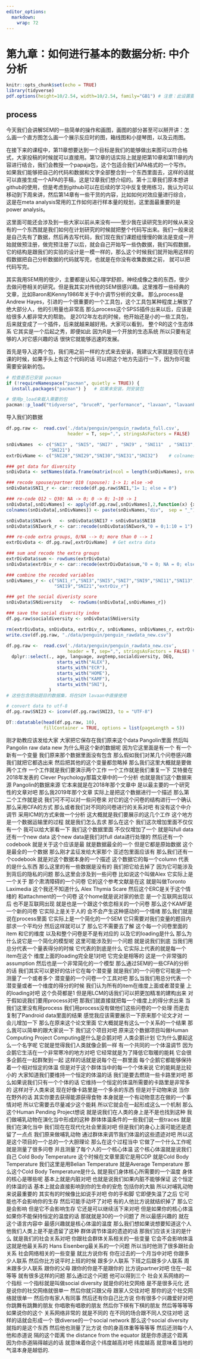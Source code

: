 ```yaml
---
editor_options: 
  markdown: 
    wrap: 72
---
```


# 第九章：如何进行基本的数据分析: 中介分析{#lesson-9}

```r
knitr::opts_chunk$set(echo = TRUE)
library(tidyverse) 
pdf.options(height=10/2.54, width=10/2.54, family="GB1") # 注意：此设置要放在最后
```

## process
今天我们会讲解SEM的一些简单的操作和画图，画图的部分甚至可以掰开讲：怎么画一个直方图怎么画一个展示反应时的图，箱线图和小提琴图，以及云雨图。

在接下来的课程中，第11章想要达到一个目标是我们的能够做出来图可以符合格式，大家投稿的时候就可以直接用。第12章的话实际上就是把第10章和第11章的内容进行结合，我们会教授一个papaja包，这个包适合我们APA格式的一个写作。如果我们能够把自己的代码和数据和文字全部整合到一个东西里面去，这样的话就可以直接生成一个APA的手稿，这是12章我们想介绍的。第十三章我们原本想讲github的使用，但是考虑到github可以在后续的学习中反复使用练习，我认为可以移动到下周来讲，然后第14章有一些干货的内容，比如如何对效应量进行综合，这是在meta analysis常用的工作如何进行样本量的规划，这里面最重要的是power analysis。

这里面可能还会涉及到一些大家以前从来没有——至少我在读研究生的时候从来没有的一个东西就是我们如何在计划研究的时候就把整个代码写出来。我们一般来说是自己先有了数据，然后再去写代码，我们现在我们课题组慢慢的做法是变成一开始就做预注册，做完预注册了以后，就会自己开始写一些伪数据，我们叫假数据，它的结构是跟我们的实验的设计是一模一样的，那么这个时候我们就开始用这样的假数据把自己分析数据的代码就写完，也就是在你没有收集数据之前， 就可以把代码写完。

其实我用SEM用的很少，主要都是认知心理学舒颜，神经成像之类的东西，很少去做问卷相关的研究。但是我其实对传统的SEM很感兴趣。这里推荐一些经典的文章，比如Baron和Kenny1986年关于中介调节分析的文章。
那么process是Andrew Hayes，引进的一个很重要的一个工具包，这个工具包某种程度上解放了绝大部分人，他的引用量也非常高 那么process这个SPSS插件出来以后，应该是给很多人都非常大的帮助。
是2012年左右的时候，他开始还是小的一些工具包，后来就变成了一个插件，后来就越来越好用。大家可以看到， 整个R的这个生态体系 它其实是一个后起之秀，即便如此 因为R是一个开放的生态系统 所以只要有足够的人对它感兴趣的话 很快它就能够迅速的发展。


首先是导入这两个包，我们用之前一样的方式来去安装，我建议大家就是现在在讲课的时候，如果手头上有这个代码的话 可以把这个地方先运行一下，因为你可能需要安装新的包。

```r

# 检查是否已安装 pacman
if (!requireNamespace("pacman", quietly = TRUE)) {
  install.packages("pacman") }   # 如果未安装，则安装包

# 使用p_load来载入需要的包
pacman::p_load("tidyverse", "bruceR", "performance", "lavaan", "lavaanPlot")
```

导入我们的数据

```r

df.pg.raw <-  read.csv('./data/penguin/penguin_rawdata_full.csv',
                       header = T, sep=",", stringsAsFactors = FALSE) 

snDivNames  <- c("SNI3" , "SNI5", "SNI7" , "SNI9" , "SNI11"  , "SNI13",  "SNI15", "SNI17","SNI18","SNI19",
                "SNI21")
extrDivName <- c("SNI28","SNI29","SNI30","SNI31","SNI32")    # colnames of the extra groups

### get data for diversity
snDivData <- setNames(data.frame(matrix(ncol = length(snDivNames), nrow = nrow(df.pg.raw))), snDivNames)

### recode spouse/partner Q10 (spouse): 1-> 1; else ->0
snDivData$SNI1_r <- car::recode(df.pg.raw$SNI1,"1= 1; else = 0")

### re-code Q12 ~ Q30: NA -> 0; 0 -> 0; 1~10 -> 1
snDivData[,snDivNames] <- apply(df.pg.raw[,snDivNames],2,function(x) {x <- car::recode(x,"0 = 0; NA = 0; 1:10 = 1;"); x}) 
colnames(snDivData[,snDivNames]) <- paste(snDivNames,"div",  sep = "_")   # add suffix to the colnames

snDivData$SNIwork   <- snDivData$SNI17 + snDivData$SNI18                  # combine the diversity of work (SNI17, SNI18)
snDivData$SNIwork_r <- car::recode(snDivData$SNIwork,"0 = 0;1:10 = 1")

### re-code extra groups, 0/NA --> 0; more than 0 --> 1
extrDivData <- df.pg.raw[,extrDivName]  # Get extra data

### sum and recode the extra groups
extrDivData$sum <- rowSums(extrDivData)
snDivData$extrDiv_r <- car::recode(extrDivData$sum,"0 = 0; NA = 0; else = 1")

### combine the recoded variables
snDivNames_r <- c("SNI1_r","SNI3","SNI5","SNI7","SNI9","SNI11","SNI13","SNI15","SNIwork_r",
                  "SNI19","SNI21","extrDiv_r")

### get the social diveristy score
snDivData$SNdiversity   <- rowSums(snDivData[,snDivNames_r])

### save the social diversity index
df.pg.raw$socialdiversity <- snDivData$SNdiversity

rm(extrDivData, snDivData, extrDiv_r, snDivNames, snDivNames_r, extrDivName)
write.csv(df.pg.raw, "./data/penguin/penguin_rawdata_new.csv")
```

```r

df.pg.raw <-  read.csv('./data/penguin/penguin_rawdata_new.csv',
                       header = T, sep=",", stringsAsFactors = FALSE) %>%
  dplyr::select(., age, language, avgtemp,socialdiversity, DEQ,
                   starts_with("ALEX"),
                   starts_with("ECR"),
                   starts_with("HOME"),
                   starts_with("KAMF"),
                   starts_with("SNI"),
                ) 
# 这些包含原始题目的数据集，将在SEM lavaan中直接使用
```

```r
# convert data to utf-8
df.pg.raw$SNI23 <- iconv(df.pg.raw$SNI23, to = "UTF-8")

DT::datatable(head(df.pg.raw, 10),
              fillContainer = TRUE, options = list(pageLength = 5))
```
刚才助教应该发给大家 大家把它保存在我们原来这个data Pangolin里面 然后叫Pangolin raw data new 为什么用这个新的数据呢 因为它这里面是有一个 有一个新有一个变量 我们原来那个数据里面没有包含 那么假如我们对某几个问卷感兴趣 我们就把它都选出来 然后把其他的这个变量都忽略掉 那么我们这里大概就是要做两个工作 一个工作就是我们要演示两个工作 一个工作就是我们重复一下 艾特曼在2018年发表的 Clever Psychology那篇文章中的一个分析 也就是我们这个数据来源 Pangolin的数据来源 它本来就是在2018年那个文章中 是以最主要的一个研究性的文章对吧 那么我2019年那个文章 实际上是把这个数据进行一个描述 那么第二个工作就是说 我们可不可以对一些问卷来 对它的这个问卷的结构进行一个确认 那么采用CFA的方式 那么或者我们对不同的问卷进行的关系对吧 有没有这个中介调节 采用ICM的方式来做一个分析 这大概就是我们要展示的这几个工作 这个地方是一个数据运输里的过程 就是我们怎么去求 那么在这个 我们这次增加里面不仅仅有一个 我可以给大家看一下 我们这个数据里面 不仅仅增加了一个 就是叫full data 还有一个new data 这个new data是我们对full data进行处理的 然后还有一个codebook 就是关于这个应该是最 就是数据最全的一个 但是它都是原始数据 这个是最全的一个数据 那么刚才孟征发给大家那个 亚述包里面应该有 那么我们还有一个codebook 就是对这个数据本身的一个描述 这个数据它的每一个column 代表的是什么东西 那么这里的有一些数据是没有的 我们把它给去掉了 因为它可能涉及到背后的隐私的问题 那么这里会涉及到一些问卷 比如说这个叫做Alex 它实际上是一个关于 那个肃清障碍的一个问卷 它的这个参考文献是在这 就是叫做Toronto Laximedia 这个我还不知道什么 Alex Thymia Scare 然后这个ERC是关于这个情绪的 和attachment的一个问卷 这个home就是说对家的依恋 是一个互联网出现以后 也不是互联网出现 就是也是一个跟这个依恋相关的一个问卷 那么这个KAMF是一个新的问卷 它实际上是关于人的 会不会产生这种感动的一个情绪 那么我们就是说在process里面 它实际上是一个简化的一个SEM 它只需要对我们变量的题目内部求一个平均分 然后这样就可以了 那么它不需要去了解 这个每一个问卷里面的item 和它的维度 以及和整个问卷是不是有对应的 以及它的loading是什么 那么为什么说它是一个简化的模型呢 这里可能涉及到一个问题 就是说我们到底 当我们用总分代表一个量表得分的时候 它代表的到底是什么 它实际上代表的就是每一个item在这个 维度上面的loading完全是1对吧 它完全是相等的 这是一个非常强的assumption 然后也是一个非常简化的一个模型 那么通过SEM的一些CFA的分析的话 我们其实可以更好的估计它在每个潜变量 就是我们的一个问卷它可能是一个测量了一个或者多个 潜变量的一个问卷一个工具对吧 那么当我们用总分代表一个 潜变量或者一个维度的得分的时候 我们认为所有的item在维度上面或者潜变量 上的loading对吧 这个负荷都是1 但是用LCM的话我们可以把更加精准的建构出来 对于假如说我们要用process对吧 那我们就直接就把每一个维度上的得分求出来 当我们这里没有用process 我们用process没有做他们这些问卷的一个处理 而是去复制了Pandroid data里面的结果 感觉我应该需要展示一下原来那个论文才对 一会儿增加一下 那么在原来这个论文里面 它大概就是有这么一个关系的一个结果 那么我可以简单的跟大家说一下 我们这个项目对吧 原来这个数据项目叫做Human Computing Project Computing是什么是企鹅对吧 人类企鹅计划 它为什么要起这么一个名字呢 它就是觉得我们人类就像企鹅一样 有一个共同的一个体温调节 因为企鹅它生活在一个非常寒冷的地方对吧 它经常就是为了降低它取暖的能耗 它会很多企鹅在一起群聚到一起 这样的话就是说每个在一群里面 每个企鹅它都能够保持着一个相对恒定的体温 但是对于这个群体当中的每一个个体来说 它的能耗是比较小的 大家知道我们要维持一个恒定的体温的话 我们是要去燃烧一些卡路里对吧 那么如果说我们只有一个个体的话 它维持一个恒定的体温所需要的卡路里是非常多的 这样对于人类来说 现在好像卡路里是一个多余的东西 但是对于动物来说 当你在野外的话 其实你要去获得能源获得食物 本身就是一个有动物意志在做的一个事情对吧 所以它需要去尽量减少这个能耗 所以它就会在一起形成这么一个机制 那么这个Human Pending Project想说 就是说我们在人类的身上是不是也找到这种 我们做哺乳动物在演化当中形成的这种 群体体温条件的一些我们说一些traces 就是我们在演化当中 我们现在在现代化社会里面对吧 但是我们的身心上面可能还是遗留了一点点 我们原来做哺乳动物 通过群体来调节我们体温的这些遗迹对吧 所以这是这个项目的一个总的一个大胆理论 那么在这个过程当中 它做了一个什么工作呢 就是测量了很多问卷 并且测量了每个人的一个核心体温 这个核心体温就是说我们自己 Cold Body Temperature 这个时候在文章里面它是用CDP 就是Cold Body Temperature 我们这里是用Belian Temperature 就是Average Temperature 那么这个Cold Body Temperature是什么 就是我们身体核心所需要的一个温度 身体的核心是哪些呢 基本上就是内脏对吧 也就是说我们如果内脏不能够保证 这个恒定的体温的话 基本上就会直接影响到你的生命的安危 包括你的大脑 所以对哺乳动物来说最重要的 其实有的时候像比如说手对吧 你的手和脚 它即便失温了之后 它可能也不会影响你的生存 然后可能手动坏了对吧 有的人他比方说就结织掉了 那么它是会影响 但是它不会影响生存 它还是可以继续活下来对吧 但是如果你的核心体温 如果你不能保持恒定的温度的话 那就就是30的一个问题了 所以最感兴趣的 就在这个语言内容中 最感兴趣就是核心体温的温度 那么我们想如果说想要知道这个人 他我们人类上是不是遗留了这种 群体调节体温的遗迹的话 那我们应该关注的是什么 就是我们的社会关系对吧 你跟社会群体关系相关的一些变量 它会不会影响体温 这就是他最关系的 Hans Eisenberg最关系的一个问题 所以当时他测了很多跟社会关系 社会网络相关的一些变量 就比方说你有 你在过去的一个月当中对吧 你跟多少人联系 然后你比方说平时上班的时候 跟多少人联系 下班之后跟多少人联系 周末跟多少人联系 跟你的父母 跟你的你是不是跟你的 比方说partner对吧 住在一起等等 就有很多这样的问题 那么通过这个问题 他可以得到三个 社会关系网络的一个指标 一个指标就是叫做social diversity 就是你的社交网络 是不是很多元化 还是说你的社交网络就很单一 然后你就只跟父母 跟家人交往对吧 那你的这个社交网络就很单一 然后你有家人有同事 然后还有你自己比方说 你有很多个兴趣爱好对吧 你跳舞有跳舞的朋友 你唱歌有唱歌的朋友 然后你下棋有下棋的朋友 然后等等等等 如果说你的这个 关系网络非常的 就是不同的 在不同的场合跟不同人交往对吧 这样的话就会形成一个 很diverse的一个social network 那么这个social diversity 就指的是这个东西 然后他也测量了比方说 你的身高体重等等等等 然后还测每个人他和赤道说 隔的这个距离 the distance from the equator 就是你赤道这个距离 因为你赤道隔得越远的话 就意味着你这个纬度越高对吧 纬度越高 就意味着当地的气温本身是越低的.
